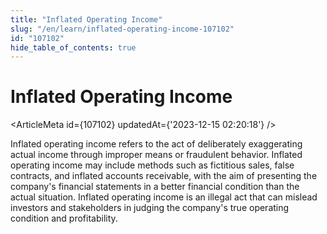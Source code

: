 ```yaml
---
title: "Inflated Operating Income"
slug: "/en/learn/inflated-operating-income-107102"
id: "107102"
hide_table_of_contents: true
---
```



# Inflated Operating Income

<ArticleMeta id={107102} updatedAt={'2023-12-15 02:20:18'} />
<div className='border-solid border-b border-t-0 my-4 border-[var(--ifm-color-gray-300)]' />

Inflated operating income refers to the act of deliberately exaggerating actual income through improper means or fraudulent behavior. Inflated operating income may include methods such as fictitious sales, false contracts, and inflated accounts receivable, with the aim of presenting the company's financial statements in a better financial condition than the actual situation. Inflated operating income is an illegal act that can mislead investors and stakeholders in judging the company's true operating condition and profitability.
